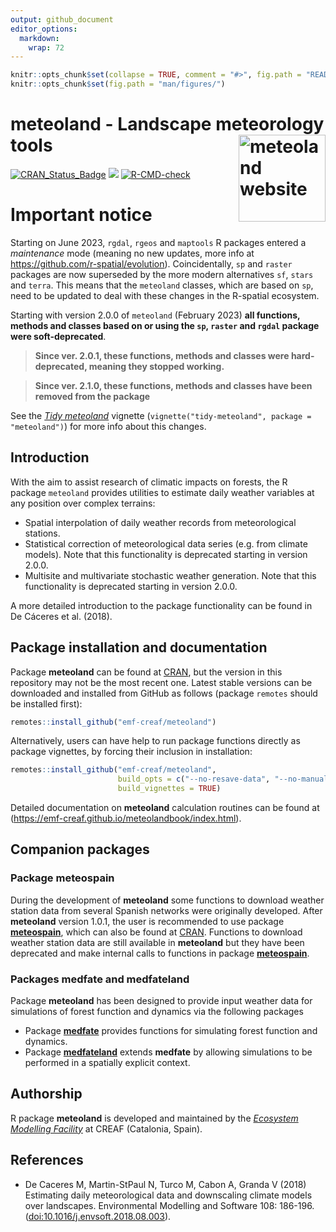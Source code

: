 ```yaml
---
output: github_document
editor_options: 
  markdown: 
    wrap: 72
---
```


```r
knitr::opts_chunk$set(collapse = TRUE, comment = "#>", fig.path = "README-")
knitr::opts_chunk$set(fig.path = "man/figures/")
```

# meteoland - Landscape meteorology tools <a href="https://emf-creaf.github.io/meteoland/"><img src="man/figures/logo.png" align="right" height="139" alt="meteoland website" /></a>

[![CRAN_Status_Badge](http://www.r-pkg.org/badges/version/meteoland)](https://cran.r-project.org/package=meteoland)
[![](https://cranlogs.r-pkg.org/badges/meteoland)](https://cran.rstudio.com/web/packages/meteoland/index.html)
[![R-CMD-check](https://github.com/emf-creaf/meteoland/workflows/R-CMD-check/badge.svg)](https://github.com/emf-creaf/meteoland/actions)

# Important notice

Starting on June 2023, `rgdal`, `rgeos` and `maptools` R packages entered a *maintenance* mode (meaning no new updates, more info at
<https://github.com/r-spatial/evolution>). Coincidentally, `sp` and
`raster` packages are now superseded by the more modern alternatives
`sf`, `stars` and `terra`. This means that the `meteoland` classes,
which are based on `sp`, need to be updated to deal with these changes
in the R-spatial ecosystem.

Starting with version 2.0.0 of `meteoland` (February 2023) **all
functions, methods and classes based on or using the `sp`, `raster` and
`rgdal` package were soft-deprecated**. 

> **Since ver. 2.0.1, these functions, methods and classes were
> hard-deprecated, meaning they stopped working.**

> **Since ver. 2.1.0, these functions, methods and classes have
> been removed from the package**

See the [*Tidy
meteoland*](https://emf-creaf.github.io/meteoland/articles/tidy-meteoland.html)
vignette (`vignette("tidy-meteoland", package = "meteoland")`) for more
info about this changes.

## Introduction

With the aim to assist research of climatic impacts on forests, the R
package `meteoland` provides utilities to estimate daily weather
variables at any position over complex terrains:

-   Spatial interpolation of daily weather records from meteorological
    stations.
-   Statistical correction of meteorological data series (e.g. from
    climate models). Note that this functionality is deprecated starting in version 2.0.0. 
-   Multisite and multivariate stochastic weather generation. Note that this functionality is deprecated starting in version 2.0.0. 

A more detailed introduction to the package functionality can be found
in De Cáceres et al. (2018). 

## Package installation and documentation

Package **meteoland** can be found at [CRAN](https://cran.r-project.org/),
but the version in this repository may not be the most recent one.
Latest stable versions can be downloaded and installed from GitHub as
follows (package `remotes` should be installed first):

```r
remotes::install_github("emf-creaf/meteoland")
```

Alternatively, users can have help to run package functions directly as
package vignettes, by forcing their inclusion in installation:

```r
remotes::install_github("emf-creaf/meteoland", 
                        build_opts = c("--no-resave-data", "--no-manual"),
                        build_vignettes = TRUE)
```

Detailed documentation on **meteoland** calculation routines can be found
at (<https://emf-creaf.github.io/meteolandbook/index.html>).

## Companion packages

### Package meteospain

During the development of **meteoland** some functions to download weather
station data from several Spanish networks were originally developed.
After **meteoland** version 1.0.1, the user is recommended to use package
[**meteospain**](https://emf-creaf.github.io/meteospain/), which can
also be found at
[CRAN](https://cran.rstudio.com/web/packages/meteospain/index.html).
Functions to download weather station data are still available in
**meteoland** but they have been deprecated and make internal calls to
functions in package
[**meteospain**](https://emf-creaf.github.io/meteospain/).

### Packages medfate and medfateland

Package **meteoland** has been designed to provide input weather data for simulations of forest function and dynamics via the following packages

  + Package [**medfate**](https://emf-creaf.github.io/medfate) provides functions for simulating forest function and dynamics.
  + Package [**medfateland**](https://emf-creaf.github.io/medfateland) extends **medfate** by allowing simulations to be performed in a spatially explicit context.

## Authorship

R package **meteoland** is developed and maintained by the [*Ecosystem
Modelling Facility*](https://emf.creaf.cat) at CREAF (Catalonia, Spain).

## References

-   De Caceres M, Martin-StPaul N, Turco M, Cabon A, Granda V (2018)
    Estimating daily meteorological data and downscaling climate models
    over landscapes. Environmental Modelling and Software 108: 186-196.
    (<doi:10.1016/j.envsoft.2018.08.003>).
